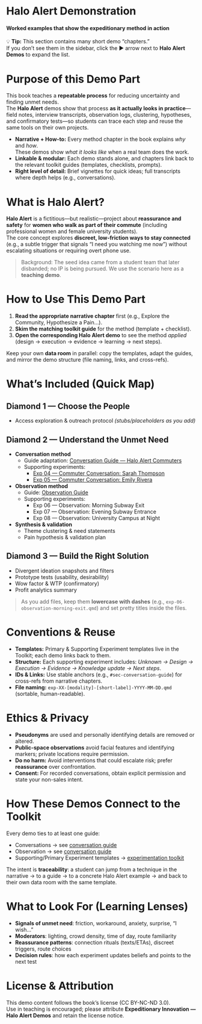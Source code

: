 # Halo Alert Demonstration  {#sec-demo-part .unnumbered}  

#### Worked examples that show the expeditionary method in action {.subtitle} 


::: callout-note
💡 **Tip:** This section contains many short demo “chapters.”  
If you don’t see them in the sidebar, click the ▶ arrow next to **Halo Alert Demos** to expand the list.
:::

# Purpose of this Demo Part {#sec-demos-purpose}

This book teaches a **repeatable process** for reducing uncertainty and finding unmet needs.  
The **Halo Alert** demos show that process **as it actually looks in practice**—field notes, interview transcripts, observation logs, clustering, hypotheses, and confirmatory tests—so students can trace each step and reuse the same tools on their own projects.

- **Narrative + How-to:** Every method chapter in the book explains *why* and *how*.  
  These demos show *what it looks like* when a real team does the work.
- **Linkable & modular:** Each demo stands alone, and chapters link back to the relevant toolkit guides (templates, checklists, prompts).
- **Right level of detail:** Brief vignettes for quick ideas; full transcripts where depth helps (e.g., conversations).

# What is Halo Alert? {#sec-what-halo-alert}

**Halo Alert** is a fictitious—but realistic—project about **reassurance and safety** for **women who walk as part of their commute** (including professional women and female university students).  
The core concept explores **discreet, low-friction ways to stay connected** (e.g., a subtle trigger that signals “I need you watching me now”) without escalating situations or requiring overt phone use.

> Background: The seed idea came from a student team that later disbanded; no IP is being pursued. We use the scenario here as a **teaching demo**.

# How to Use This Demo Part {#sec-how-to-use}

1. **Read the appropriate narrative chapter** first (e.g., Explore the Community, Hypothesize a Pain…).  
2. **Skim the matching toolkit guide** for the method (template + checklist).  
3. **Open the corresponding Halo Alert demo** to see the method *applied* (design → execution → evidence → learning → next steps).

Keep your own **data room** in parallel: copy the templates, adapt the guides, and mirror the demo structure (file naming, links, and cross-refs).

# What’s Included (Quick Map) {#sec-whats-included}

## Diamond 1 — Choose the People
- Access exploration & outreach protocol *(stubs/placeholders as you add)*

## Diamond 2 — Understand the Unmet Need
- **Conversation method**
  - Guide adaptation: [Conversation Guide — Halo Alert Commuters](Conversation_Guide_ha.qmd)
  - Supporting experiments:
    - [Exp 04 — Commuter Conversation: Sarah Thompson](exp-04.a-conversation-sarah-thompson-2025-02-24.qmd)
    - [Exp 05 — Commuter Conversation: Emily Rivera](exp-04.b-conversation-emily-rivera-2025-02-25.qmd)
- **Observation method**
  - Guide: [Observation Guide](../toolkit/Observation_Guide.qmd)  
  - Supporting experiments:
    - Exp 06 — Observation: Morning Subway Exit
    - Exp 07 — Observation: Evening Subway Entrance
    - Exp 08 — Observation: University Campus at Night
- **Synthesis & validation**
  - Theme clustering & need statements
  - Pain hypothesis & validation plan

## Diamond 3 — Build the Right Solution
- Divergent ideation snapshots and filters
- Prototype tests (usability, desirability)
- Wow factor & WTP (confirmatory)
- Profit analytics summary

> As you add files, keep them **lowercase with dashes** (e.g., `exp-06-observation-morning-exit.qmd`) and set pretty titles inside the files.

# Conventions & Reuse {#sec-conventions}

- **Templates:** Primary & Supporting Experiment templates live in the Toolkit; each demo links back to them.  
- **Structure:** Each supporting experiment includes: *Unknown → Design → Execution → Evidence → Knowledge update → Next steps*.  
- **IDs & Links:** Use stable anchors (e.g., `#sec-conversation-guide`) for cross-refs from narrative chapters.  
- **File naming:** `exp-XX-[modality]-[short-label]-YYYY-MM-DD.qmd` (sortable, human-readable).

# Ethics & Privacy {#sec-ethics}

- **Pseudonyms** are used and personally identifying details are removed or altered.  
- **Public-space observations** avoid facial features and identifying markers; private locations require permission.  
- **Do no harm:** Avoid interventions that could escalate risk; prefer **reassurance** over confrontation.  
- **Consent:** For recorded conversations, obtain explicit permission and state your non-sales intent.

# How These Demos Connect to the Toolkit {#sec-connect-toolkit}

Every demo ties to at least one guide:

- Conversations → see [conversation guide](../toolkit/Conversation_Guide.qmd)
- Observation → see [conversation guide](../toolkit/Observation_Guide.qmd)
- Supporting/Primary Experiment templates → [experimentation toolkit](../toolkit/Experimentation_Toolkit.qmd)

The intent is **traceability**: a student can jump from a technique in the narrative → to a guide → to a concrete Halo Alert example → and back to their own data room with the same template.

# What to Look For (Learning Lenses) {#sec-lenses}

- **Signals of unmet need**: friction, workaround, anxiety, surprise, “I wish…”  
- **Moderators**: lighting, crowd density, time of day, route familiarity  
- **Reassurance patterns**: connection rituals (texts/ETAs), discreet triggers, route choices  
- **Decision rules**: how each experiment updates beliefs and points to the next test

# License & Attribution {#sec-license}

This demo content follows the book’s license (CC BY-NC-ND 3.0).  
Use in teaching is encouraged; please attribute **Expeditionary Innovation — Halo Alert Demos** and retain the license notice.

